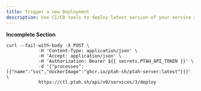 ```yaml
---
title: Trigger a new Deployment
description: Use CI/CD tools to deploy latest version of your service alongside new environment variables.
---
```


**Incomplete Section**

```
curl --fail-with-body -X POST \
            -H 'Content-Type: application/json' \
            -H 'Accept: application/json' \
            -H 'Authorization: Bearer ${{ secrets.PTAH_API_TOKEN }}' \
            -d '{"processes":[{"name":"svc","dockerImage":"ghcr.io/ptah-sh/ptah-server:latest"}]}' \
            https://ctl.ptah.sh/api/v0/services/3/deploy
```
